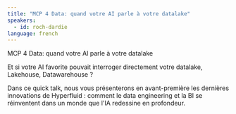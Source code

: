 ```yaml
---
title: "MCP 4 Data: quand votre AI parle à votre datalake"
speakers:
  - id: roch-dardie
language: french
---
```


MCP 4 Data: quand votre AI parle à votre datalake

Et si votre AI favorite pouvait interroger directement votre datalake, Lakehouse, Datawarehouse ?

Dans ce quick talk, nous vous présenterons en avant-première les dernières innovations de Hyperfluid : comment le data engineering et la BI se réinventent dans un monde que l'IA redessine en profondeur.
